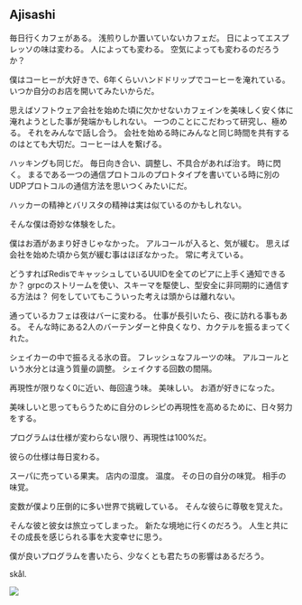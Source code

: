 
## Ajisashi

毎日行くカフェがある。
浅煎りしか置いていないカフェだ。
日によってエスプレッソの味は変わる。
人によっても変わる。
空気によっても変わるのだろうか？

僕はコーヒーが大好きで、6年くらいハンドドリップでコーヒーを淹れている。
いつか自分のお店を開いてみたいからだ。

思えばソフトウェア会社を始めた頃に欠かせないカフェインを美味しく安く体に淹れようとした事が発端かもしれない。
一つのことにこだわって研究し、極める。
それをみんなで話し合う。
会社を始める時にみんなと同じ時間を共有するのはとても大切だ。コーヒーは人を繋げる。

ハッキングも同じだ。
毎日向き合い、調整し、不具合があれば治す。
時に閃く。
まるである一つの通信プロトコルのプロトタイプを書いている時に別のUDPプロトコルの通信方法を思いつくみたいにだ。

ハッカーの精神とバリスタの精神は実は似ているのかもしれない。

そんな僕は奇妙な体験をした。

僕はお酒があまり好きじゃなかった。
アルコールが入ると、気が緩む。
思えば会社を始めた頃から気が緩む事はほぼなかった。
常に考えている。

どうすればRedisでキャッシュしているUUIDを全てのピアに上手く通知できるか？
grpcのストリームを使い、スキーマを駆使し、型安全に非同期的に通信する方法は？
何をしていてもこういった考えは頭からは離れない。

通っているカフェは夜はバーに変わる。
仕事が長引いたら、夜に訪れる事もある。
そんな時にある2人のバーテンダーと仲良くなり、カクテルを振るまってくれた。

シェイカーの中で振るえる氷の音。
フレッシュなフルーツの味。
アルコールという水分とは違う質量の調整。
シェイクする回数の間隔。

再現性が限りなく0に近い、毎回違う味。
美味しい。
お酒が好きになった。

美味しいと思ってもらうために自分のレシピの再現性を高めるために、日々努力をする。

プログラムは仕様が変わらない限り、再現性は100%だ。

彼らの仕様は毎日変わる。

スーパに売っている果実。
店内の湿度。
温度。
その日の自分の味覚。
相手の味覚。

変数が僕より圧倒的に多い世界で挑戦している。
そんな彼らに尊敬を覚えた。

そんな彼と彼女は旅立ってしまった。
新たな境地に行くのだろう。
人生と共にその成長を感じられる事を大変幸せに思う。

僕が良いプログラムを書いたら、少なくとも君たちの影響はあるだろう。

skål.

![](/assets/fuglen.png)